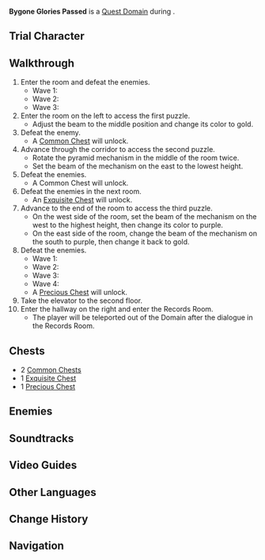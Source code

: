 {{Domain Infobox
|image        = Domain Bygone Glories Passed.png
|type         = Quest
|description  = Led by Kusayla's old comrades, you arrive at the final hideout of Deshret's Relics. Fierce resistance is to be expected within, but it is time to call it curtains for vengeance, whether old or new.
|quest        = Sincerity's Facade
|quest_type   = Story
|region       = Sumeru
|subregion    = 
|area         = Desert of Hadramaveth
|recLevel     = 
|recElements  = Dendro,Electro,Pyro
|trial        = Dehya
}}
'''Bygone Glories Passed''' is a [[Quest Domain]] during {{Quest|Sincerity's Facade}}.

==Trial Character==
{{Trial Character
<!-- World Levels -->|wl                      = 5, 8
<!-- Character -->|character_name          = Dehya
|weapon_name             = Beacon of the Reed Sea

<!-- WL 5 -->|character_level5        = 71
|constellation5          = 3
|weapon_level5           = 71
|refinement5             = 1
|artifact_flower5        = Royal Flora
|artifact_feather5       = Royal Plume
|artifact_sands5         = Royal Pocket Watch
|artifact_goblet5        = Royal Silver Urn
|artifact_circlet5       = Royal Masque
|artifact_level5         = 16
|set1_5                  = Noblesse Oblige
|set1_piece_bonus_5      = 4
|normal_attack_talent5   = 5
|elemental_skill_talent5 = 5
|elemental_burst_talent5 = 8
|hp5                     = 35,956
|atk5                    = 1,599
|def5                    = 685
|em5                     = 92
|er5                     = 135.0%
|crit_rate5              = 79.1%
|crit_dmg5               = 91.9%

<!-- WL 8 -->|character_level8        = 90
|constellation8          = 3
|weapon_name8            = Beacon of the Reed Sea
|weapon_level8           = 90
|refinement8             = 1
|artifact_flower8        = Stamen of Khvarena's Origin
|artifact_feather8       = Vibrant Pinion
|artifact_sands8         = Ancient Abscission
|artifact_goblet8        = Feast of Boundless Joy
|artifact_circlet8       = Heart of Khvarena's Brilliance
|artifact_level8         = 20
|set1_8                  = Vourukasha's Glow
|set1_piece_bonus_8      = 4
|normal_attack_talent8   = 8
|elemental_skill_talent8 = 8
|elemental_burst_talent8 = 11
|hp8                     = 47,071
|atk8                    = 1,427
|def8                    = 752
|em8                     = 105
|er8                     = 135.0%
|crit_rate8              = 59.1%
|crit_dmg8               = 154.1%
}}

==Walkthrough==
# Enter the room and defeat the enemies.
#* Wave 1:{{Enemy List|Eremite Daythunder;Eremite Ravenbeak Halberdier;Eremite Crossbow;Eremite Axe Vanguard}}
#* Wave 2:{{Enemy List|Eremite Ravenbeak Halberdier*2;Eremite Linebreaker*2}}
#* Wave 3:{{Enemy List|Eremite Desert Clearwater;Eremite Crossbow;Eremite Sword-Dancer*2}}
# Enter the room on the left to access the first puzzle.
#* Adjust the beam to the middle position and change its color to gold.
# Defeat the enemy.{{Enemy List|Primal Construct: Repulsor}}
#* A [[Common Chest]] will unlock.
# Advance through the corridor to access the second puzzle.
#* Rotate the pyramid mechanism in the middle of the room twice.
#* Set the beam of the mechanism on the east to the lowest height.
# Defeat the enemies.{{Enemy List|Primal Construct: Prospector*2}}
#* A Common Chest will unlock.
# Defeat the enemies in the next room.{{Enemy List|Primal Construct: Repulsor;Primal Construct: Prospector;Primal Construct: Reshaper}}
#* An [[Exquisite Chest]] will unlock.
# Advance to the end of the room to access the third puzzle.
#* On the west side of the room, set the beam of the mechanism on the west to the highest height, then change its color to purple.
#* On the east side of the room, change the beam of the mechanism on the south to purple, then change it back to gold.
# Defeat the enemies.
#* Wave 1:{{Enemy List|Eremite Axe Vanguard;Eremite Ravenbeak Halberdier*2;Eremite Crossbow*2}}
#* Wave 2:{{Enemy List|Eremite Daythunder;Eremite Sunfrost;Eremite Axe Vanguard*3}}
#* Wave 3:{{Enemy List|Eremite Desert Clearwater;Eremite Daythunder;Eremite Sunfrost;Eremite Ravenbeak Halberdier*2}}
#* Wave 4:{{Enemy List|Eremite Galehunter/optional;Eremite Stone Enchanter;Eremite Ravenbeak Halberdier*3/optional}}
#* A [[Precious Chest]] will unlock.
# Take the elevator to the second floor.
# Enter the hallway on the right and enter the Records Room.
#* The player will be teleported out of the Domain after the dialogue in the Records Room.

==Chests==
* 2 [[Common Chest]]s
* 1 [[Exquisite Chest]]
* 1 [[Precious Chest]]

==Enemies==
{{column|2|{{Enemy List|x=0|<!--
-->Primal Construct: Repulsor;<!--
-->Primal Construct: Prospector;<!--
-->Primal Construct: Reshaper;<!--
-->Eremite Galehunter;<!--
-->Eremite Stone Enchanter;<!--
-->Eremite Daythunder;<!--
-->Eremite Desert Clearwater;<!--
-->Eremite Sunfrost;<!--
-->Eremite Ravenbeak Halberdier;<!--
-->Eremite Linebreaker;<!--
-->Eremite Crossbow;<!--
-->Eremite Axe Vanguard;<!--
-->Eremite Sword-Dancer<!--
-->}}
}}

==Soundtracks==
{{Soundtracks by Category Table|type=domain}}

==Video Guides==
{{EVT
|video1   = https://youtu.be/SxWHwwBW4gk
|caption1 = Bygone Glories Passed Guide (4 Chests)
}}

==Other Languages==
{{Other Languages
|en      = Bygone Glories Passed
|zhs     = 昔日「荣光」已逝
|zhs_rm  = Xīrì "Róngguāng" Yǐ Shì
|zht     = 昔日「榮光」已逝
|zht_rm  = Xīrì "Róngguāng" Yǐ Shì
|zh_tl   = The Bygone "Glory" of the Old Days
|ja      = 過ぎ去りし往日の「栄光」
|ja_rm   = Sugisarishi Oujitsu no "Eikou"
|ja_tl   = "Glory" of the Bygone Past
|ko      = 사라진 과거의 「영광」
|ko_rm   = Sarajin Gwageo-ui "Yeonggwang"
|ko_tl   = "Glory" of the Past That Disappeared
|es      = Gloria del pasado
|es_tl   = Glory of the Past
|fr      = Gloires d'antan passées
|fr_tl   = Past Glories of Yesteryear
|ru      = Слава дней минувших
|ru_tl   = Glory of the Days Gone By
|th      = "ความรุ่งโรจน์" ในอดีตที่ดับมอด
|th_rm   = 
|th_tl   = 
|vi      = "Vinh Quang" Ngày Xưa Đã Mất
|vi_tl   ="Glory" of the Bygone Old Days 
|de      = Verblasster „Ruhm“ vergangener Tage
|de_tl   = Faded "Glory" of Bygone Days
|id      = Bygone Glories Passed
|pt      = Morte da Glória do Passado
|pt_tl   = 
|tr      = Geçmişin İhtişamı Geçmişte Kaldı
|tr_tl   = 
|it      = Glorie di un tempo passato
|it_tl   = Glories of a Bygone Age
}}

==Change History==
{{Change History|3.5}}

==Navigation==
{{Domain Navbox|Temporary}}